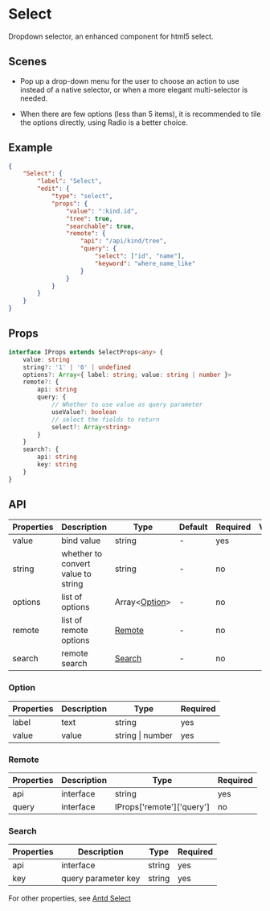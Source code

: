 # Select

Dropdown selector, an enhanced component for html5 select.

## Scenes

- Pop up a drop-down menu for the user to choose an action to use instead of a native selector, or when a more elegant multi-selector is needed.

- When there are few options (less than 5 items), it is recommended to tile the options directly, using Radio is a better choice.

## Example

```json
{
	"Select": {
		"label": "Select",
		"edit": {
			"type": "select",
			"props": {
				"value": ":kind.id",
				"tree": true,
				"searchable": true,
				"remote": {
					"api": "/api/kind/tree",
					"query": {
						"select": ["id", "name"],
						"keyword": "where_name_like"
					}
				}
			}
		}
	}
}
```

## Props

```ts
interface IProps extends SelectProps<any> {
	value: string
	string?: '1' | '0' | undefined
	options?: Array<{ label: string; value: string | number }>
	remote?: {
		api: string
		query: {
			// Whether to use value as query parameter
			useValue?: boolean
			// select the fields to return
			select?: Array<string>
		}
	}
	search?: {
		api: string
		key: string
	}
}
```

## API

| Properties | Description                        | Type                     | Default | Required | Version |
| ---------- | ---------------------------------- | ------------------------ | ------- | -------- | ------- |
| value      | bind value                         | string                   | -       | yes      |         |
| string     | whether to convert value to string | string                   | -       | no       |         |
| options    | list of options                    | Array<[Option](#Option)> | -       | no       |         |
| remote     | list of remote options             | [Remote](#Remote)        | -       | no       |         |
| search     | remote search                      | [Search](#Search)        | -       | no       |         |

### Option

| Properties | Description | Type             | Required |
| ---------- | ----------- | ---------------- | -------- |
| label      | text        | string           | yes      |
| value      | value       | string \| number | yes      |

### Remote

| Properties | Description | Type                      | Required |
| ---------- | ----------- | ------------------------- | -------- |
| api        | interface   | string                    | yes      |
| query      | interface   | IProps['remote']['query'] | no       |

### Search

| Properties | Description         | Type   | Required |
| ---------- | ------------------- | ------ | -------- |
| api        | interface           | string | yes      |
| key        | query parameter key | string | yes      |

For other properties, see [Antd Select](https://ant.design/components/select/)
